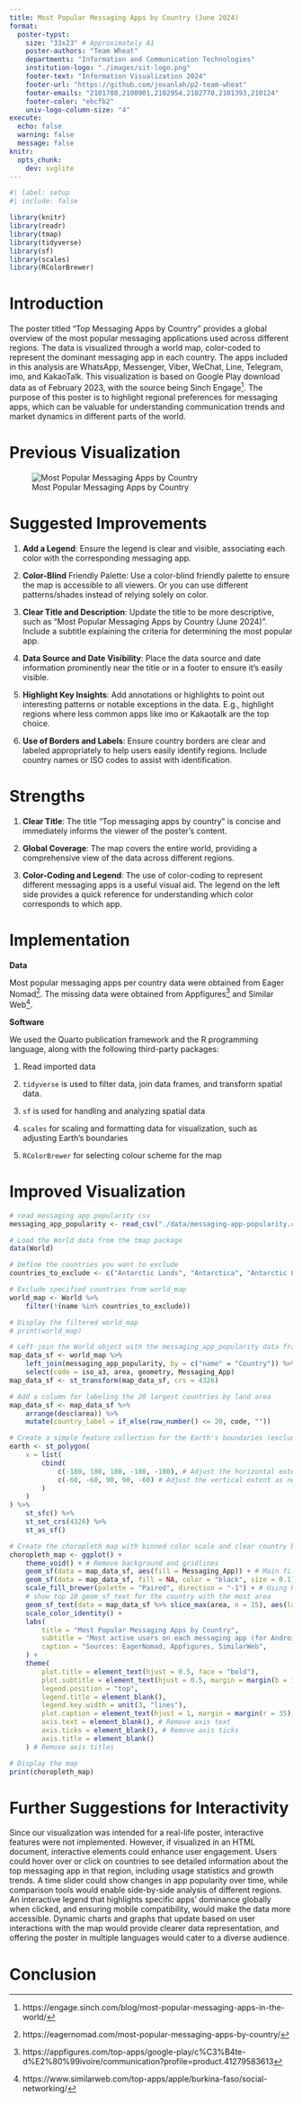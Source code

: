 ```yaml
---
title: Most Popular Messaging Apps by Country (June 2024)
format:
  poster-typst: 
    size: "33x23" # Approximately A1
    poster-authors: "Team Wheat"
    departments: "Information and Communication Technologies"
    institution-logo: "./images/sit-logo.png"
    footer-text: "Information Visualization 2024"
    footer-url: "https://github.com/jovanlah/p2-team-wheat"
    footer-emails: "2101708,2100901,2102954,2102770,2101393,210124"
    footer-color: "ebcfb2"
    univ-logo-column-size: "4"
execute:
  echo: false
  warning: false
  message: false
knitr:
  opts_chunk:
    dev: svglite
---
```

```r
#| label: setup
#| include: false

library(knitr)
library(readr)
library(tmap)
library(tidyverse)
library(sf)
library(scales)
library(RColorBrewer)
```

# Introduction

The poster titled "Top Messaging Apps by Country" provides a global overview of the most popular messaging applications used across different regions. The data is visualized through a world map, color-coded to represent the dominant messaging app in each country. The apps included in this analysis are WhatsApp, Messenger, Viber, WeChat, Line, Telegram, imo, and KakaoTalk. This visualization is based on Google Play download data as of February 2023, with the source being Sinch Engage[^previous_visualization]. The purpose of this poster is to highlight regional preferences for messaging apps, which can be valuable for understanding communication trends and market dynamics in different parts of the world.

[^previous_visualization]: https://engage.sinch.com/blog/most-popular-messaging-apps-in-the-world/

# Previous Visualization

![Most Popular Messaging Apps by Country](./images/previous-visualization.jpg)

# Suggested Improvements

1. **Add a Legend**: Ensure the legend is clear and visible, associating each color with the corresponding messaging app.

2. **Color-Blind** Friendly Palette: Use a color-blind friendly palette to ensure the map is accessible to all viewers. Or you can use different patterns/shades instead of relying solely on color.

3. **Clear Title and Description**: Update the title to be more descriptive, such as "Most Popular Messaging Apps by Country (June 2024)". Include a subtitle explaining the criteria for determining the most popular app.

4. **Data Source and Date Visibility**: Place the data source and date information prominently near the title or in a footer to ensure it's easily visible.

5. **Highlight Key Insights**: Add annotations or highlights to point out interesting patterns or notable exceptions in the data. E.g., highlight regions where less common apps like imo or Kakaotalk are the top choice.

6. **Use of Borders and Labels**: Ensure country borders are clear and labeled appropriately to help users easily identify regions. Include country names or ISO codes to assist with identification.

# Strengths

1. **Clear Title**: The title "Top messaging apps by country" is concise and immediately informs the viewer of the poster's content.
   
2. **Global Coverage**: The map covers the entire world, providing a comprehensive view of the data across different regions.
  
3. **Color-Coding and Legend**: The use of color-coding to represent different messaging apps is a useful visual aid. The legend on the left side provides a quick reference for understanding which color corresponds to which app.

# Implementation

**Data** 

Most popular messaging apps per country data were obtained from Eager Nomad[^eager_nomand]. The missing data were obtained from Appfigures[^appfigures] and Similar Web[^similar_web].

**Software** 

We used the Quarto publication framework and the R programming language, along with the following third-party packages: 

1. Read imported data 

2. `tidyverse` is used to filter data, join data frames, and transform spatial data.

3. `sf` is used for handling and analyzing spatial data

4. `scales` for scaling and formatting data for visualization, such as adjusting Earth’s boundaries

5. `RColorBrewer` for selecting colour scheme for the map

[^eager_nomand]: https://eagernomad.com/most-popular-messaging-apps-by-country/

[^appfigures]: https://appfigures.com/top-apps/google-play/c%C3%B4te-d%E2%80%99ivoire/communication?profile=product.41279583613

[^similar_web]: https://www.similarweb.com/top-apps/apple/burkina-faso/social-networking/


# Improved Visualization
```r
# read messaging app popularity csv
messaging_app_popularity <- read_csv("./data/messaging-app-popularity.csv")

# Load the World data from the tmap package
data(World)

# Define the countries you want to exclude
countries_to_exclude <- c("Antarctic Lands", "Antarctica", "Antarctic Lands")

# Exclude specified countries from world_map
world_map <- World %>%
    filter(!(name %in% countries_to_exclude))

# Display the filtered world_map
# print(world_map)

# Left-join the World object with the messaging_app_popularity data frame
map_data_sf <- world_map %>%
    left_join(messaging_app_popularity, by = c("name" = "Country")) %>%
    select(code = iso_a3, area, geometry, Messaging_App)
map_data_sf <- st_transform(map_data_sf, crs = 4326)

# Add a column for labeling the 20 largest countries by land area
map_data_sf <- map_data_sf %>%
    arrange(desc(area)) %>%
    mutate(country_label = if_else(row_number() <= 20, code, ""))

# Create a simple feature collection for the Earth's boundaries (excluding Antarctica)
earth <- st_polygon(
    x = list(
        cbind(
            c(-180, 180, 180, -180, -180), # Adjust the horizontal extent as needed
            c(-60, -60, 90, 90, -60) # Adjust the vertical extent as needed
        )
    )
) %>%
    st_sfc() %>%
    st_set_crs(4326) %>%
    st_as_sf()

# Create the choropleth map with binned color scale and clear country borders
choropleth_map <- ggplot() +
    theme_void() + # Remove background and gridlines
    geom_sf(data = map_data_sf, aes(fill = Messaging_App)) + # Main fill layer
    geom_sf(data = map_data_sf, fill = NA, color = "black", size = 0.1) + # Border layer
    scale_fill_brewer(palette = "Paired", direction = "-1") + # Using RColorBrewer palette
    # show top 10 geom_sf_text for the country with the most area
    geom_sf_text(data = map_data_sf %>% slice_max(area, n = 15), aes(label = code), size = 2, color = "white") +
    scale_color_identity() +
    labs(
        title = "Most Popular Messaging Apps by Country",
        subtitle = "Most active users on each messaging app (for Android and iPhones)",
        caption = "Sources: EagerNomad, Appfigures, SimilarWeb",
    ) +
    theme(
        plot.title = element_text(hjust = 0.5, face = "bold"),
        plot.subtitle = element_text(hjust = 0.5, margin = margin(b = 10, t = 5)), # Add padding below the subtitle
        legend.position = "top",
        legend.title = element_blank(),
        legend.key.width = unit(3, "lines"),
        plot.caption = element_text(hjust = 1, margin = margin(r = 35)),
        axis.text = element_blank(), # Remove axis text
        axis.ticks = element_blank(), # Remove axis ticks
        axis.title = element_blank()
    ) # Remove axis titles

# Display the map
print(choropleth_map)
```

# Further Suggestions for Interactivity

Since our visualization was intended for a real-life poster, interactive features were not implemented. However, if visualized in an HTML document, interactive elements could enhance user engagement. Users could hover over or click on countries to see detailed information about the top messaging app in that region, including usage statistics and growth trends. A time slider could show changes in app popularity over time, while comparison tools would enable side-by-side analysis of different regions. An interactive legend that highlights specific apps' dominance globally when clicked, and ensuring mobile compatibility, would make the data more accessible. Dynamic charts and graphs that update based on user interactions with the map would provide clearer data representation, and offering the poster in multiple languages would cater to a diverse audience.

# Conclusion
